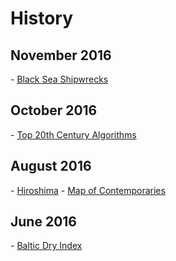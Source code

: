 
= History =

== November 2016 ==
- [[https://www.nytimes.com/2016/11/12/science/shipwrecks-black-sea-archaeology.html|Black Sea Shipwrecks]]
== October 2016 ==
- [[https://www.siam.org/pdf/news/637.pdf|Top 20th Century Algorithms]]
== August 2016 ==
- [[http://www.newyorker.com/magazine/1946/08/31/hiroshima|Hiroshima]]
- [[https://ybogdanov.github.io/history-timeline/|Map of Contemporaries]]
== June 2016 ==
- [[http://www.newyorker.com/business/currency/the-surprising-relevance-of-the-baltic-dry-index|Baltic Dry Index]]
